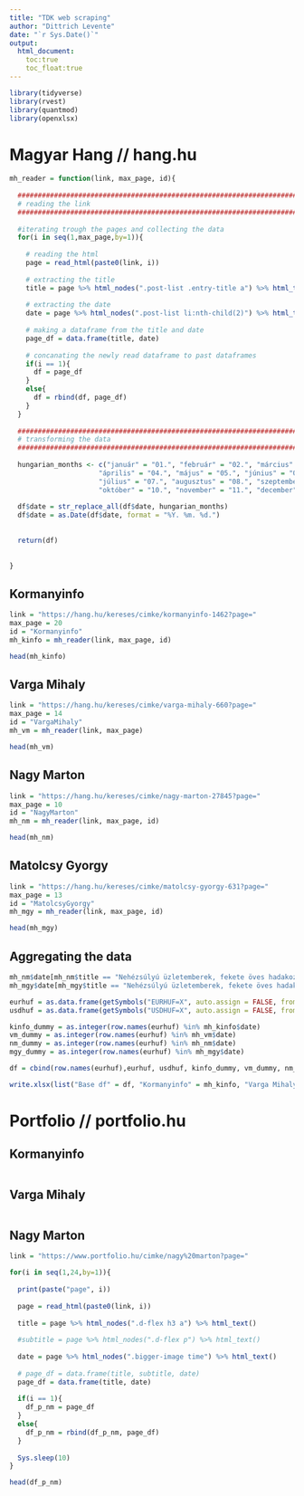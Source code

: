 ---
title: "TDK web scraping"
author: "Dittrich Levente"
date: "`r Sys.Date()`"
output:
  html_document:
    toc:true
    toc_float:true
---

```{r setup, message=FALSE}
library(tidyverse)
library(rvest)
library(quantmod)
library(openxlsx)
```

# Magyar Hang // hang.hu

```{r reader function}
mh_reader = function(link, max_page, id){
  
  ##################################################################################################
  # reading the link
  ##################################################################################################
  
  #iterating trough the pages and collecting the data
  for(i in seq(1,max_page,by=1)){
    
    # reading the html
    page = read_html(paste0(link, i))
    
    # extracting the title
    title = page %>% html_nodes(".post-list .entry-title a") %>% html_text()
    
    # extracting the date
    date = page %>% html_nodes(".post-list li:nth-child(2)") %>% html_text()
    
    # making a dataframe from the title and date
    page_df = data.frame(title, date)
    
    # concanating the newly read dataframe to past dataframes
    if(i == 1){
      df = page_df
    }
    else{
      df = rbind(df, page_df)
    }
  }
  
  ##################################################################################################
  # transforming the data
  ##################################################################################################
  
  hungarian_months <- c("január" = "01.", "február" = "02.", "március" = "03.",
                      "április" = "04.", "május" = "05.", "június" = "06.",
                      "július" = "07.", "augusztus" = "08.", "szeptember" = "09.",
                      "október" = "10.", "november" = "11.", "december" = "12.")
  
  df$date = str_replace_all(df$date, hungarian_months)
  df$date = as.Date(df$date, format = "%Y. %m. %d.")
  
  
  return(df)
  
  
}
```


## Kormanyinfo

```{r magyar hang kinfo}
link = "https://hang.hu/kereses/cimke/kormanyinfo-1462?page="
max_page = 20
id = "Kormanyinfo"
mh_kinfo = mh_reader(link, max_page, id)

head(mh_kinfo)
```


## Varga Mihaly

```{r magyar hang vargamihaly}
link = "https://hang.hu/kereses/cimke/varga-mihaly-660?page="
max_page = 14
id = "VargaMihaly"
mh_vm = mh_reader(link, max_page)

head(mh_vm)
```


## Nagy Marton

```{r magyar hang nagymarton}
link = "https://hang.hu/kereses/cimke/nagy-marton-27845?page="
max_page = 10
id = "NagyMarton"
mh_nm = mh_reader(link, max_page, id)

head(mh_nm)
```


## Matolcsy Gyorgy

```{r hang matolcsy, message=FALSE, error=FALSE}
link = "https://hang.hu/kereses/cimke/matolcsy-gyorgy-631?page="
max_page = 13
id = "MatolcsyGyorgy"
mh_mgy = mh_reader(link, max_page, id)

head(mh_mgy)
```

## Aggregating the data

```{r}
mh_nm$date[mh_nm$title == "Nehézsúlyú üzletemberek, fekete öves hadakozók"] = as.Date("2022-12-05")
mh_mgy$date[mh_mgy$title == "Nehézsúlyú üzletemberek, fekete öves hadakozók"] = as.Date("2022-12-05")
```


```{r}
eurhuf = as.data.frame(getSymbols("EURHUF=X", auto.assign = FALSE, from = "2018-06-01"))
usdhuf = as.data.frame(getSymbols("USDHUF=X", auto.assign = FALSE, from = "2018-06-01"))

kinfo_dummy = as.integer(row.names(eurhuf) %in% mh_kinfo$date)
vm_dummy = as.integer(row.names(eurhuf) %in% mh_vm$date)
nm_dummy = as.integer(row.names(eurhuf) %in% mh_nm$date)
mgy_dummy = as.integer(row.names(eurhuf) %in% mh_mgy$date)

df = cbind(row.names(eurhuf),eurhuf, usdhuf, kinfo_dummy, vm_dummy, nm_dummy, mgy_dummy)

write.xlsx(list("Base df" = df, "Kormanyinfo" = mh_kinfo, "Varga Mihaly" = mh_vm, "Nagy Marton" = mh_nm, "Matolcsy Gyorgy" = mh_mgy), "TDK_data.xlsx")
```


# Portfolio // portfolio.hu

## Kormanyinfo

```{r hang kinfo}

```


## Varga Mihaly

```{r hang vargamihaly}

```


## Nagy Marton

```{r, eval=FALSE, include=FALSE}
link = "https://www.portfolio.hu/cimke/nagy%20marton?page="

for(i in seq(1,24,by=1)){
  
  print(paste("page", i))
  
  page = read_html(paste0(link, i))
  
  title = page %>% html_nodes(".d-flex h3 a") %>% html_text()
  
  #subtitle = page %>% html_nodes(".d-flex p") %>% html_text()
  
  date = page %>% html_nodes(".bigger-image time") %>% html_text()
  
  # page_df = data.frame(title, subtitle, date)
  page_df = data.frame(title, date)
  
  if(i == 1){
    df_p_nm = page_df
  }
  else{
    df_p_nm = rbind(df_p_nm, page_df)
  }
  
  Sys.sleep(10)
}

head(df_p_nm)
```


